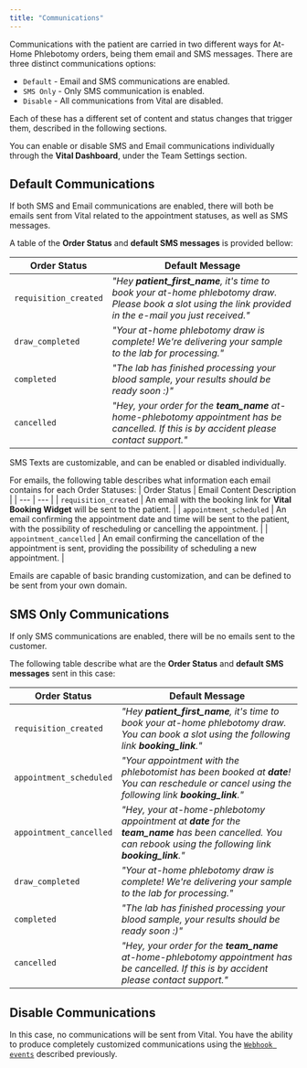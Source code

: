 ```yaml
---
title: "Communications"
---
```


Communications with the patient are carried in two different ways for At-Home Phlebotomy orders, being them
email and SMS messages. There are three distinct communications options:

- `Default` - Email and SMS communications are enabled.
- `SMS Only` - Only SMS communication is enabled.
- `Disable` - All communications from Vital are disabled.

Each of these has a different set of content and status changes that trigger them, described in the following sections.

<Info>You can enable or disable SMS and Email communications individually through the **Vital Dashboard**, under the Team Settings section.</Info>

## Default Communications

If both SMS and Email communications are enabled, there will both be emails sent from Vital related to the appointment statuses,
as well as SMS messages.

A table of the **Order Status** and **default SMS messages** is provided bellow:

| Order Status | Default Message |
| --- | --- |
| `requisition_created` | _"Hey **patient_first_name**, it's time to book your at-home phlebotomy draw. Please book a slot using the link provided in the e-mail you just received."_ |
| `draw_completed` | _"Your at-home phlebotomy draw is complete! We're delivering your sample to the lab for processing."_ |
| `completed` | _"The lab has finished processing your blood sample, your results should be ready soon :)"_ |
| `cancelled` | _"Hey, your order for the **team_name** at-home-phlebotomy appointment has be cancelled. If this is by accident please contact support."_ |

<Info>SMS Texts are customizable, and can be enabled or disabled individually.</Info>

For emails, the following table describes what information each email contains for each Order Statuses:
| Order Status | Email Content Description |
| --- | --- |
| `requisition_created` | An email with the booking link for **Vital Booking Widget** will be sent to the patient. |
| `appointment_scheduled` | An email confirming the appointment date and time will be sent to the patient, with the possibility of rescheduling or cancelling the appointment. |
| `appointment_cancelled` | An email confirming the cancellation of the appointment is sent, providing the possibility of scheduling a new appointment. |

<Info>Emails are capable of basic branding customization, and can be defined to be sent from your own domain.</Info>

## SMS Only Communications

If only SMS communications are enabled, there will be no emails sent to the customer.

The following table describe what are the **Order Status** and **default SMS messages** sent in this case:

| Order Status | Default Message |
| --- | --- |
| `requisition_created` | _"Hey **patient_first_name**, it's time to book your at-home phlebotomy draw. You can book a slot using the following link **booking_link**."_ |
| `appointment_scheduled` | _"Your appointment with the phlebotomist has been booked at **date**! You can reschedule or cancel using the following link **booking_link**."_ |
| `appointment_cancelled` | _"Hey, your at-home-phlebotomy appointment at **date** for the **team_name** has been cancelled. You can rebook using the following link **booking_link**."_ |
| `draw_completed` | _"Your at-home phlebotomy draw is complete! We're delivering your sample to the lab for processing."_ |
| `completed` | _"The lab has finished processing your blood sample, your results should be ready soon :)"_ |
| `cancelled` | _"Hey, your order for the **team_name** at-home-phlebotomy appointment has be cancelled. If this is by accident please contact support."_ |


## Disable Communications

In this case, no communications will be sent from Vital. You have the ability to produce completely customized communications
using the [`Webhook events`](/lab/at-home-phlebotomy/webhooks) described previously.